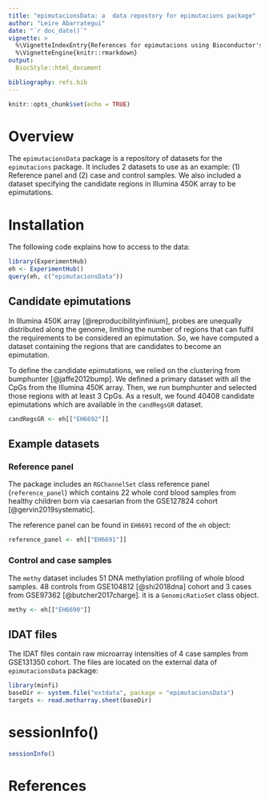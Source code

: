 ```yaml
---
title: "epimutacionsData: a  data repostory for epimutacions package"
author: "Leire Abarrategui"
date: "`r doc_date()`"
vignette: >
  %\VignetteIndexEntry{References for epimutacions using Bioconductor's ExperimentHub}
  %\VignetteEngine{knitr::rmarkdown}
output: 
  BiocStyle::html_document

bibliography: refs.bib
---
```


```r
knitr::opts_chunk$set(echo = TRUE)
```

# Overview

The `epimutacionsData` package is a repository of  datasets for the `epimutacions` package. It includes 2 datasets to use as an example: (1) Reference panel and (2) case and control samples. We also included a dataset specifying the candidate regions in  Illumina 450K array to be epimutations. 

# Installation

The following code explains how to access to the data: 


```r
library(ExperimentHub)
eh <- ExperimentHub()
query(eh, c("epimutacionsData"))
```


## Candidate epimutations

In Illumina 450K array [@reproducibilityinfinium], probes are unequally distributed along the genome, limiting the number of regions that can fulfil the requirements to be considered an epimutation. So, we have computed a dataset containing the regions that are candidates to become an epimutation. 

To define the candidate epimutations, we relied on the clustering from bumphunter [@jaffe2012bump]. We defined a primary dataset with all the CpGs from the Illumina 450K array. Then, we run bumphunter and selected those regions with at least 3 CpGs. As a result, we found 40408 candidate epimutations which are available in the `candRegsGR` dataset.

```r
candRegsGR <- eh[["EH6692"]]
```

## Example datasets

### Reference panel

The package includes an `RGChannelSet` class reference panel (`reference_panel`) which contains 22 whole cord blood samples from healthy children born via caesarian from the GSE127824 cohort [@gervin2019systematic].

The reference panel can be found in `EH6691` record of the  `eh` object: 

```r
reference_panel <- eh[["EH6691"]]
```

### Control and case samples

The `methy` dataset includes 51 DNA methylation profiling of whole blood samples. 48 controls from GSE104812 [@shi2018dna] cohort and 3 cases from GSE97362 [@butcher2017charge]. it is a `GenomicRatioSet` class object. 

```r
methy <- eh[["EH6690"]]
```

## IDAT files 

The IDAT files contain raw microarray intensities of 4 case samples from GSE131350 cohort. The files are located on the external data of `epimutacionsData` package: 

```r
library(minfi)
baseDir <- system.file("extdata", package = "epimutacionsData")
targets <- read.metharray.sheet(baseDir)
```


# sessionInfo()

```r
sessionInfo()
```

# References